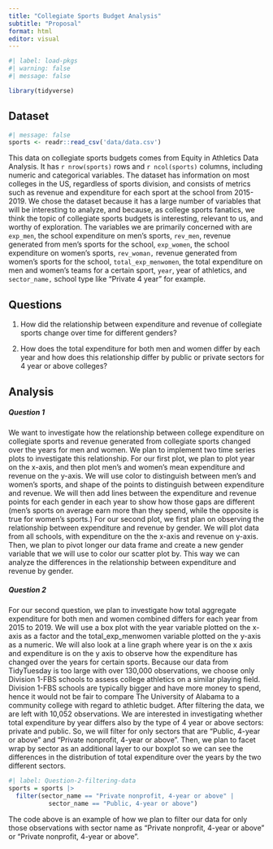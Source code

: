 ```yaml
---
title: "Collegiate Sports Budget Analysis"
subtitle: "Proposal"
format: html
editor: visual
---
```


```r
#| label: load-pkgs
#| warning: false
#| message: false

library(tidyverse)
```

## Dataset

```r
#| message: false
sports <- readr::read_csv('data/data.csv')
```

This data on collegiate sports budgets comes from Equity in Athletics Data Analysis. It has `r nrow(sports)` rows and `r ncol(sports)` columns, including numeric and categorical variables. The dataset has information on most colleges in the US, regardless of sports division, and consists of metrics such as revenue and expenditure for each sport at the school from 2015-2019. We chose the dataset because it has a large number of variables that will be interesting to analyze, and because, as college sports fanatics, we think the topic of collegiate sports budgets is interesting, relevant to us, and worthy of exploration. The variables we are primarily concerned with are `exp_men`, the school expenditure on men's sports, `rev_men`, revenue generated from men's sports for the school, `exp_women`, the school expenditure on women's sports, `rev_woman,` revenue generated from women's sports for the school, `total_exp_menwomen`, the total expenditure on men and women's teams for a certain sport, `year`, year of athletics, and `sector_name,` school type like "Private 4 year" for example.

## Questions

1.  How did the relationship between expenditure and revenue of collegiate sports change over time for different genders?

2.  How does the total expenditure for both men and women differ by each year and how does this relationship differ by public or private sectors for 4 year or above colleges?

## Analysis

##### Question 1

We want to investigate how the relationship between college expenditure on collegiate sports and revenue generated from collegiate sports changed over the years for men and women. We plan to implement two time series plots to investigate this relationship. For our first plot, we plan to plot year on the x-axis, and then plot men's and women's mean expenditure and revenue on the y-axis. We will use color to distinguish between men's and women's sports, and shape of the points to distinguish between expenditure and revenue. We will then add lines between the expenditure and revenue points for each gender in each year to show how those gaps are different (men's sports on average earn more than they spend, while the opposite is true for women's sports.) For our second plot, we first plan on observing the relationship between expenditure and revenue by gender. We will plot data from all schools, with expenditure on the the x-axis and revenue on y-axis. Then, we plan to pivot longer our data frame and create a new gender variable that we will use to color our scatter plot by. This way we can analyze the differences in the relationship between expenditure and revenue by gender.

##### Question 2

For our second question, we plan to investigate how total aggregate expenditure for both men and women combined differs for each year from 2015 to 2019. We will use a box plot with the year variable plotted on the x-axis as a factor and the total_exp_menwomen variable plotted on the y-axis as a numeric. We will also look at a line graph where year is on the x axis and expenditure is on the y axis to observe how the expenditure has changed over the years for certain sports. Because our data from TidyTuesday is too large with over 130,000 observations, we choose only Division 1-FBS schools to assess college athletics on a similar playing field. Division 1-FBS schools are typically bigger and have more money to spend, hence it would not be fair to compare The University of Alabama to a community college with regard to athletic budget. After filtering the data, we are left with 10,052 observations.  We are interested in investigating whether total expenditure by year differs also by the type of 4 year or above sectors: private and public. So, we will filter for only sectors that are "Public, 4-year or above" and "Private nonprofit, 4-year or above". Then, we plan to facet wrap by sector as an additional layer to our boxplot so we can see the differences in the distribution of total expenditure over the years by the two different sectors.

```r
#| label: Question-2-filtering-data
sports = sports |>
  filter(sector_name == "Private nonprofit, 4-year or above" | 
           sector_name == "Public, 4-year or above")
```

The code above is an example of how we plan to filter our data for only those observations with sector name as "Private nonprofit, 4-year or above" or "Private nonprofit, 4-year or above".

